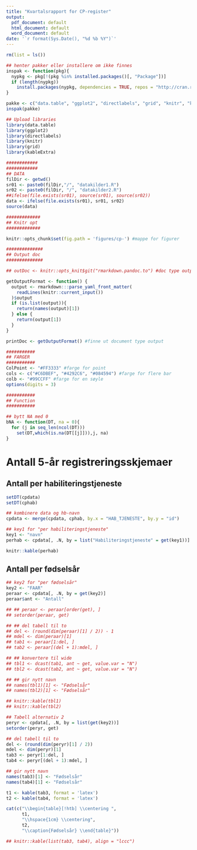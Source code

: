 ```yaml
---
title: "Kvartalsrapport for CP-register"
output:
  pdf_document: default
  html_document: default
  word_document: default
date: '`r format(Sys.Date(), "%d %b %Y")`'
---
```



```r
rm(list = ls())

```


```r
## henter pakker eller installere om ikke finnes
inspak <- function(pkg){
  nypkg <- pkg[!(pkg %in% installed.packages()[, "Package"])]
  if (length(nypkg))
    install.packages(nypkg, dependencies = TRUE, repos = "http://cran.r-project.org")
}

pakke <- c("data.table", "ggplot2", "directlabels", "grid", "knitr", "kableExtra")
inspak(pakke)

## Upload libraries
library(data.table)
library(ggplot2)
library(directlabels)
library(knitr)
library(grid)
library(kableExtra)

############
############
## DATA
filDir <- getwd()
sr01 <- paste0(filDir,"/", "datakilder1.R")
sr02 <- paste0(filDir, "/", "datakilder2.R")
##ifelse(file.exists(sr01), source(sr01), source(sr02))
data <- ifelse(file.exists(sr01), sr01, sr02)
source(data)

#############
## Knitr opt
#############

knitr::opts_chunk$set(fig.path = 'figures/cp-') #mappe for figurer

##############
## Output doc
##############

## outDoc <- knitr::opts_knit$git("rmarkdown.pandoc.to") #doc type output html,latex eller docx

getOutputFormat <- function() {
  output <- rmarkdown:::parse_yaml_front_matter(
    readLines(knitr::current_input())
  )$output
  if (is.list(output)){
    return(names(output)[1])
  } else {
    return(output[1])
  }
}

printDoc <- getOutputFormat() #finne ut document type output

###########
## FARGER
###########
ColPoint <- "#FF3333" #farge for point
cols <- c("#C6DBEF", "#4292C6", "#084594") #farge for flere bar
colb <- "#99CCFF" #farge for en søyle
options(digits = 3)

###########
## Function
###########

## bytt NA med 0
bNA <- function(DT, na = 0){
  for (j in seq_len(ncol(DT)))
    set(DT,which(is.na(DT[[j]])),j, na) 
}

```

# Antall 5-år registreringsskjemaer

## Antall per habiliteringstjeneste

```r
setDT(cpdata)
setDT(cphab)

## kombinere data og hb-navn
cpdata <- merge(cpdata, cphab, by.x = "HAB_TJENESTE", by.y = "id")

## key1 for "per habiliteringstjeneste" 
key1 <- "navn"
perhab <- cpdata[, .N, by = list("Habiliteringstjeneste" = get(key1))]

knitr::kable(perhab)
```

## Antall per fødselsår

```r

## key2 for "per fødselsår"
key2 <- "FAAR"
peraar <- cpdata[, .N, by = get(key2)]
peraar$ant <- "Antall"

## ## peraar <- peraar[order(get), ]
## setorder(peraar, get)

## ## del tabell til to
## del <- (round(dim(peraar)[1] / 2)) - 1
## mdel <- dim(peraar)[1]
## tab1 <- peraar[1:del, ]
## tab2 <- peraar[(del + 1):mdel, ]

## ## konvertere til wide
## tbl1 <- dcast(tab1, ant ~ get, value.var = "N")
## tbl2 <- dcast(tab2, ant ~ get, value.var = "N")

## ## gir nytt navn
## names(tbl1)[1] <- "Fødselsår"
## names(tbl2)[1] <- "Fødselsår"

## knitr::kable(tbl1)
## knitr::kable(tbl2)

## Tabell alternativ 2
peryr <- cpdata[, .N, by = list(get(key2))]
setorder(peryr, get)

## del tabell til to
del <- (round(dim(peryr)[1] / 2))
mdel <- dim(peryr)[1]
tab3 <- peryr[1:del, ]
tab4 <- peryr[(del + 1):mdel, ]

## gir nytt navn
names(tab3)[1] <- "Fødselsår"
names(tab4)[1] <- "Fødselsår"

t1 <- kable(tab3, format = 'latex')
t2 <- kable(tab4, format = 'latex')

cat(c("\\begin{table}[!htb] \\centering ",
      t1,
      "\\hspace{1cm} \\centering",
      t2,
      "\\caption{Fødselsår} \\end{table}"))

## knitr::kable(list(tab3, tab4), align = "lccc")


  ```             




